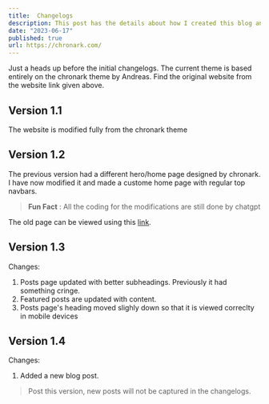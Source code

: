 ```yaml
---
title:  Changelogs
description: This post has the details about how I created this blog and all the changelogs since the beginning (hopefully! :P)
date: "2023-06-17"
published: true
url: https://chronark.com/
---
```


Just a heads up before the initial changelogs. The current theme is based entirely on the chronark theme by Andreas. Find the original website from the website link given above.

## Version 1.1
The website is modified fully from the chronark theme

## Version 1.2

The previous version had a different hero/home page designed by chronark. I have now modified it and made a custome home page with regular top navbars.
> **Fun Fact** : All the coding for the modifications are still done by chatgpt

The old page can be viewed using this [link](/oldhome).

## Version 1.3
Changes:

1. Posts page updated with better subheadings. Previously it had something cringe.
2. Featured posts are updated with content.
3. Posts page's heading moved slighly down so that it is viewed correclty in mobile devices

## Version 1.4
Changes:

1. Added a new blog post. 
> Post this version, new posts will not be captured in the changelogs. 